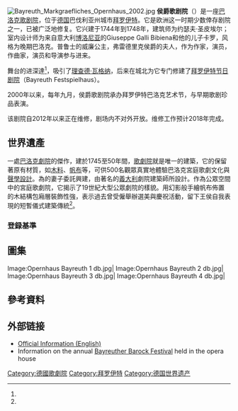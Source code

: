 {{Infobox World Heritage Site
|zh_name        = 拜羅伊特侯爵歌劇院 
|en_name        = {{lang|en|Margravial Opera House Bayreuth}}
|fr_name        = {{lang|fr|Opéra margravial de Bayreuth}}
|site_img       = Bayreuth_Markgräfliches_Opernhaus_2019-07-20.jpg
|site_img_capt  = 侯爵歌劇院正門
|site_img_width = 
|country        = {{GER}}
| Region = 欧洲和北美地区
|area           =
|criterion_c    = (i)(iv)
|ID             = 1379
|rg_year        = 2012
|danger_year    =
|ex_rg_year     =
|iucn           =
|remarks        =
|org_url        = http://whc.unesco.org/en/list/1379/
|map_img        = 
|map_img_width  =
|locator_x      =
|locator_y      =
|Coor           = {{coord|49|56|40|N|11|34|43|E|display=inline, title}}
|locmapin       = Germany
|relief         =
|latitude       = 49.944444
|longitude      = 11.578611
|map_caption    = 侯爵歌劇院在[[德國|德國]]的位置
}}

[[File:Bayreuth_Markgraefliches_Opernhaus_2002.jpg|thumb]]
'''侯爵歌剧院'''（{{lang-de|Markgräfliches Opernhaus}}）是一座[[巴洛克|巴洛克]][[歌剧院|歌剧院]]，位于[[德国|德国]]巴伐利亚州城市[[拜罗伊特|拜罗伊特]]。它是欧洲这一时期少数倖存剧院之一，已被广泛地修复。它兴建于1744年到1748年，建筑师为约瑟夫·圣皮埃尔；室内设计师为来自意大利[[博洛尼亚|博洛尼亚]]的Giuseppe Galli Bibiena和他的儿子卡罗，风格为晚期巴洛克。普鲁士的威廉公主，弗雷德里克侯爵的夫人，作为作家，演员，作曲家，演员和导演参与进来。

舞台的进深達{{convert|27|m|ft}}<ref name=bayreuth/>，吸引了[[理查德·瓦格纳|理查德·瓦格纳]]，后来在城北为它专门修建了[[节日剧院_(拜罗伊特)|拜罗伊特节日剧院]]（Bayreuth Festspielhaus）。

2000年以来，每年九月，侯爵歌剧院承办拜罗伊特巴洛克艺术节，与早期歌剧珍品表演。

该剧院自2012年以来正在维修，剧场内不对外开放。维修工作预计2018年完成。

==世界遺產==
一處[[巴洛克建築|巴洛克劇院]]的傑作，建於1745至50年間，[[歌劇院|歌劇院]]就是唯一的建築，它的{{tsl|en|Auditorium|表演廳}}保留著原有材質，如[[木|木料]]、[[帆布|帆布]]等，可供500名觀眾真實地體驗巴洛克宮庭歌劇文化與[[聲學|聲學設計]]。為{{tsl|en|Frederick, Margrave of Brandenburg-Bayreuth|勃蘭登堡-拜羅伊特侯爵弗雷德里克}}的妻子{{tsl|en|Wilhelmine of Prussia, Margravine of Brandenburg-Bayreuth|勃蘭登堡-拜羅伊特侯爵夫人普魯士的薇海明娜|薇海明娜}}委託興建，由著名的[[義大利|義大利]]劇院建築師{{tsl|it|Giuseppe Galli da Bibbiena|朱塞佩·軋利·達·比比恩納}}所設計。作為公眾空間中的宮庭歌劇院，它揭示了19世紀大型公眾劇院的樣貌。用幻影般手繪帆布佈置的木結構包廂層裝飾性強，表示過去曾受僱舉辦選美與慶祝活動，留下王侯自我表現的短暫儀式建築傳統<ref name=UNESCO/>。

=== 登録基準 ===
{{世界遺産基準|1|4}}

== 圖集 ==
<gallery>
Image:Opernhaus Bayreuth 1 db.jpg|
Image:Opernhaus Bayreuth 2 db.jpg|
Image:Opernhaus Bayreuth 3 db.jpg|
Image:Opernhaus Bayreuth 4 db.jpg|
</gallery>

== 參考資料 ==
{{reflist|1|refs=

<ref name=bayreuth>{{cite web |url=http://www.bayreuth.de/tourism/tourist_information/attractions_364.html |title=Attractions |publisher=bayreuth |language=de |accessdate=2013-12-19 |deadurl=yes |archiveurl=https://web.archive.org/web/20131220114025/http://www.bayreuth.de/tourism/tourist_information/attractions_364.html |archivedate=2013-12-20 }}</ref>

<ref name=UNESCO>{{cite web |url=http://whc.unesco.org/en/list/1379 |title=Castles of Augustusburg and Falkenlust at Brühl |publisher=UNESCO |language=en |accessdate=2013-12-19 |archive-date=2018-07-09 |archive-url=https://web.archive.org/web/20180709180751/http://whc.unesco.org/en/list/1379 |dead-url=no }}</ref>

}}

== 外部链接 ==
* [http://www.schloesser.bayern.de/englisch/palace/objects/bay_oper.htm Official Information (English)] {{Wayback|url=http://www.schloesser.bayern.de/englisch/palace/objects/bay_oper.htm |date=20201025074320 }}
* Information on the annual [https://web.archive.org/web/20100210183814/http://www.bayreuther-barock.bayreuth.de/ Bayreuther Barock Festival] held in the opera house
{{德国世界遗产}}

{{Commons|Category:Markgräfliches Opernhaus}}

{{Authority control}}
{{DEFAULTSORT:Markgräfliches Opernhaus}}
[[Category:德國歌劇院|Category:德國歌劇院]]
[[Category:拜罗伊特|Category:拜罗伊特]]
[[Category:德国世界遗产|Category:德国世界遗产]]